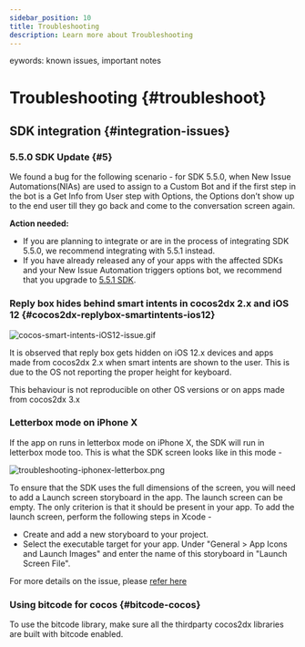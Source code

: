 ```yaml
---
sidebar_position: 10
title: Troubleshooting
description: Learn more about Troubleshooting
---
```




eywords: known issues, important notes

# Troubleshooting {#troubleshoot}


## SDK integration {#integration-issues}

### 5.5.0 SDK Update {#5}

We found a bug for the following scenario - for SDK 5.5.0, when New Issue Automations(NIAs) are used to assign to a Custom Bot and if the first step in the bot is a Get Info from User step with Options, the Options don’t show up to the end user till they go back and come to the conversation screen again.

**Action needed:**

* If you are planning to integrate or are in the process of integrating SDK 5.5.0, we recommend integrating with 5.5.1 instead.
* If you have already released any of your apps with the affected SDKs and your New Issue Automation triggers options bot, we recommend that you upgrade to [5.5.1 SDK](/cocos2d-x/release-notes-ios#v551).

### Reply box hides behind smart intents in cocos2dx 2.x and iOS 12 {#cocos2dx-replybox-smartintents-ios12}

![cocos-smart-intents-iOS12-issue.gif](/static/books/ios/cocos-smart-intents-iOS12-issue.gif
 "cocos-smart-intents-iOS12-issue.gif")

It is observed that reply box gets hidden on iOS 12.x devices and apps made from cocos2dx 2.x when smart intents are shown to the user. This is due to
the OS not reporting the proper height for keyboard.

This behaviour is not reproducible on other OS versions or on apps made from cocos2dx 3.x 

### Letterbox mode on iPhone X

If the app on runs in letterbox mode on iPhone X, the SDK will run in letterbox mode too. This is what the SDK screen looks like in this mode -

<Image src="/static/books/ios/troubleshooting-iphonex-letterbox.png"  width="full" alt="troubleshooting-iphonex-letterbox.png" /> 

To ensure that the SDK uses the full dimensions of the screen, you will need to add a Launch screen storyboard in the app. The launch screen can be empty. The only criterion is that it should be present in your app. To add the launch screen, perform the following steps in Xcode -

* Create and add a new storyboard to your project.
* Select the executable target for your app. Under "General > App Icons and Launch Images" and enter the name of this storyboard in "Launch Screen File".

For more details on the issue, please [refer here](http://discuss.cocos2d-x.org/t/iphone-x-full-screen-support-for-old-projects/40025/20)

### Using bitcode for cocos {#bitcode-cocos}

To use the bitcode library, make sure all the thirdparty cocos2dx libraries are built with bitcode enabled.
